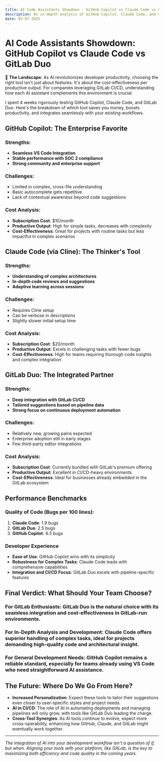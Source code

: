 ```yaml
---
title: AI Code Assistants Showdown - GitHub Copilot vs Claude Code vs GitLab Duo
description: An in-depth analysis of GitHub Copilot, Claude Code, and GitLab Duo, focusing on cost-effectiveness, code quality, and integration within professional development workflows, especially in GitLab CI/CD environments.
date: 07-07-2025
---
```


# AI Code Assistants Showdown: GitHub Copilot vs Claude Code vs GitLab Duo

🚀 **The Landscape**: As AI revolutionizes developer productivity, choosing the right tool isn't just about features. It's about the cost-effectiveness per productive output. For companies leveraging GitLab CI/CD, understanding how each AI assistant complements this environment is crucial.

I spent 4 weeks rigorously testing GitHub Copilot, Claude Code, and GitLab Duo. Here's the breakdown of which tool saves you money, boosts productivity, and integrates seamlessly with your existing workflows.

## GitHub Copilot: The Enterprise Favorite

### Strengths:
- **Seamless VS Code Integration**
- **Stable performance with SOC 2 compliance**
- **Strong community and enterprise support**

### Challenges:
- Limited in complex, cross-file understanding
- Basic autocomplete gets repetitive
- Lack of contextual awareness beyond code suggestions

### Cost Analysis:
- **Subscription Cost**: $10/month
- **Productive Output**: High for simple tasks, decreases with complexity
- **Cost-Effectiveness**: Great for projects with routine tasks but less impactful in complex scenarios

## Claude Code (via Cline): The Thinker's Tool

### Strengths:
- **Understanding of complex architectures**
- **In-depth code reviews and suggestions**
- **Adaptive learning across sessions**

### Challenges:
- Requires Cline setup
- Can be verbose in descriptions
- Slightly slower initial setup time

### Cost Analysis:
- **Subscription Cost**: $20/month
- **Productive Output**: Excels in challenging tasks with fewer bugs
- **Cost-Effectiveness**: High for teams requiring thorough code insights and complex integration

## GitLab Duo: The Integrated Partner

### Strengths:
- **Deep integration with GitLab CI/CD**
- **Tailored suggestions based on pipeline data**
- **Strong focus on continuous deployment automation**

### Challenges:
- Relatively new, growing pains expected
- Enterprise adoption still in early stages
- Few third-party editor integrations

### Cost Analysis:
- **Subscription Cost**: Currently bundled with GitLab's premium offering
- **Productive Output**: Excellent in CI/CD-heavy environments
- **Cost-Effectiveness**: Ideal for businesses already embedded in the GitLab ecosystem

## Performance Benchmarks

### Quality of Code (Bugs per 100 lines):
1. **Claude Code**: 1.9 bugs
2. **GitLab Duo**: 2.5 bugs
3. **GitHub Copilot**: 4.3 bugs

### Developer Experience
- **Ease of Use**: GitHub Copilot wins with its simplicity
- **Robustness for Complex Tasks**: Claude Code leads with comprehensive capabilities
- **Integration and CI/CD Focus**: GitLab Duo excels with pipeline-specific features

## Final Verdict: What Should Your Team Choose?

### For GitLab Enthusiasts: **GitLab Duo** is the natural choice with its seamless integration and cost-effectiveness in GitLab-run environments.

### For In-Depth Analysis and Development: **Claude Code** offers superior handling of complex tasks, ideal for projects demanding high-quality code and architectural insight.

### For General Development Needs: **GitHub Copilot** remains a reliable standard, especially for teams already using VS Code who need straightforward AI assistance.

## The Future: Where Do We Go From Here?

- **Increased Personalization**: Expect these tools to tailor their suggestions even closer to user-specific styles and project needs.
- **AI in CI/CD**: The role of AI in automating deployments and managing pipelines will only grow, with tools like GitLab Duo leading the charge.
- **Cross-Tool Synergies**: As AI tools continue to evolve, expect more cross-operability, enhancing how GitHub, Claude, and GitLab might eventually work together.

---

*The integration of AI into your development workflow isn't a question of if, but when. Aligning your tools with your platform, like GitLab, is the key to maximizing both efficiency and code quality in the coming years.*
